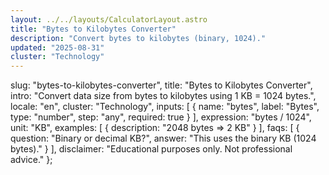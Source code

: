 ```yaml
---
layout: ../../layouts/CalculatorLayout.astro
title: "Bytes to Kilobytes Converter"
description: "Convert bytes to kilobytes (binary, 1024)."
updated: "2025-08-31"
cluster: "Technology"
---
```



  slug: "bytes-to-kilobytes-converter",
  title: "Bytes to Kilobytes Converter",
  intro: "Convert data size from bytes to kilobytes using 1 KB = 1024 bytes.",
  locale: "en",
  cluster: "Technology",
  inputs: [
    { name: "bytes", label: "Bytes", type: "number", step: "any", required: true }
  ],
  expression: "bytes / 1024",
  unit: "KB",
  examples: [
    { description: "2048 bytes ⇒ 2 KB" }
  ],
  faqs: [
    { question: "Binary or decimal KB?", answer: "This uses the binary KB (1024 bytes)." }
  ],
  disclaimer: "Educational purposes only. Not professional advice."
};

<Calculator schema={schema} />
